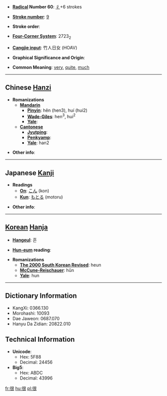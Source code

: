 * '''[[Wiktionary:Chinese radical index| Radical]] Number 60''': [[Wiktionary:Chinese radical index 彳|彳]]+6 strokes

* '''[[Wiktionary:Chinese total strokes index|Stroke number]]''': [[Wiktionary:Chinese total strokes index 9|9]]

* '''Stroke order''': 

* '''[[Wiktionary:Chinese four corner index|Four-Corner System]]''': 2723<sub>2</sub>

* '''[[Wiktionary:Chinese Cangjie index|Cangjie input]]''': 竹人日女 (HOAV)

* '''Graphical Significance and Origin''': 

* '''Common Meaning''': [[very]], [[quite]], [[much]]

----

== Chinese [[Hanzi]] ==

* '''Romanizations'''
** '''[[Mandarin]]'''
*** '''[[Pinyin]]''': hěn (hen3), huí (hui2)
*** '''[[Wade-Giles]]''': hen<sup>3</sup>, hui<sup>2</sup>
*** '''[[Yale]]''': 
** '''[[Cantonese]]'''
*** '''[[Jyutping]]''':
*** '''[[Penkyamp]]''': 
*** '''[[Yale]]''': han2

* '''Other info''': 

----

== Japanese [[Kanji]] ==

* '''Readings'''
** '''[[On]]''': [[こん]] (kon)
** '''[[Kun]]''': [[もとる]] (motoru)

* '''Other info''':  

----

== [[Korean]] [[Hanja]] ==

* '''[[Hangeul]]''': 흔

* '''[[Hun-eum]] reading''': 

* '''Romanizations'''
** '''[[The 2000 South Korean Revised Romanization|The 2000 South Korean Revised]]''': heun
** '''[[McCune-Reischauer]]''': hŭn
** '''[[Yale]]''': hun

----

== Dictionary Information ==

* KangXi: 0366.130
* Morohashi: 10093
* Dae Jaweon: 0687.070
* Hanyu Da Zidian: 20822.010

== Technical Information ==

* '''Unicode''':
** Hex: 5F88
** Decimal: 24456
* '''Big5''':
** Hex: ABDC
** Decimal: 43996

[[fr:很]]
[[hu:很]]
[[pl:很]]